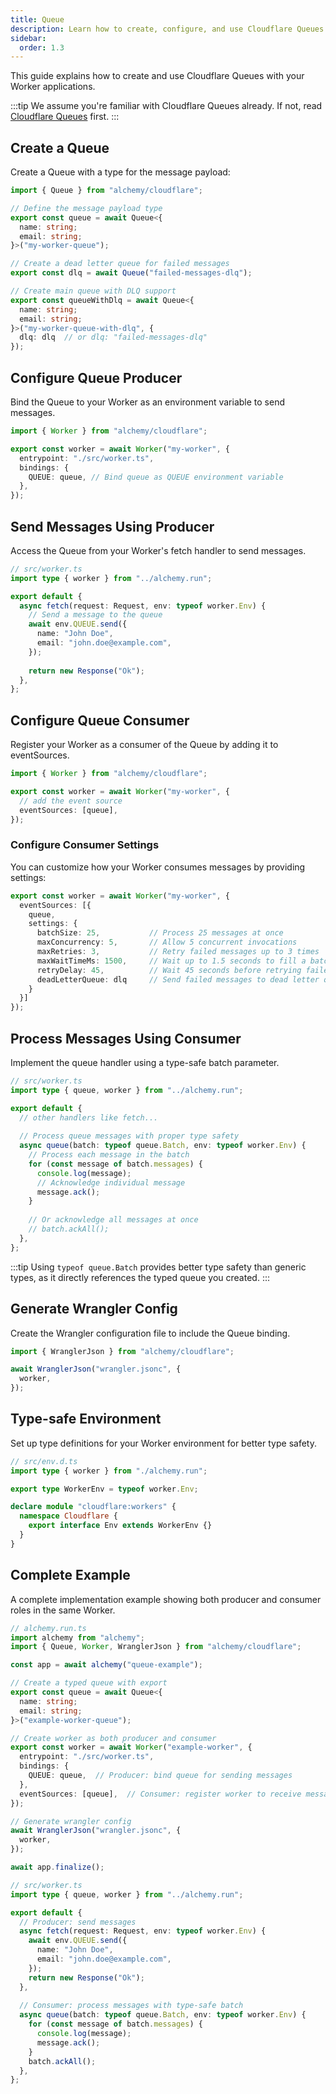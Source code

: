 ```yaml
---
title: Queue
description: Learn how to create, configure, and use Cloudflare Queues for background job processing in your Worker applications managed by Alchemy.
sidebar:
  order: 1.3
---
```


This guide explains how to create and use Cloudflare Queues with your Worker applications.

:::tip
We assume you're familiar with Cloudflare Queues already. If not, read [Cloudflare Queues](https://developers.cloudflare.com/queues/) first.
:::

## Create a Queue

Create a Queue with a type for the message payload:

```ts
import { Queue } from "alchemy/cloudflare";

// Define the message payload type
export const queue = await Queue<{
  name: string;
  email: string;
}>("my-worker-queue");

// Create a dead letter queue for failed messages
export const dlq = await Queue("failed-messages-dlq");

// Create main queue with DLQ support
export const queueWithDlq = await Queue<{
  name: string;
  email: string;
}>("my-worker-queue-with-dlq", {
  dlq: dlq  // or dlq: "failed-messages-dlq"
});
```

## Configure Queue Producer

Bind the Queue to your Worker as an environment variable to send messages.

```ts
import { Worker } from "alchemy/cloudflare";

export const worker = await Worker("my-worker", {
  entrypoint: "./src/worker.ts",
  bindings: {
    QUEUE: queue, // Bind queue as QUEUE environment variable
  },
});
```

## Send Messages Using Producer

Access the Queue from your Worker's fetch handler to send messages.

```ts
// src/worker.ts
import type { worker } from "../alchemy.run";

export default {
  async fetch(request: Request, env: typeof worker.Env) {
    // Send a message to the queue
    await env.QUEUE.send({
      name: "John Doe",
      email: "john.doe@example.com",
    });
    
    return new Response("Ok");
  },
};
```

## Configure Queue Consumer

Register your Worker as a consumer of the Queue by adding it to eventSources.

```ts
import { Worker } from "alchemy/cloudflare";

export const worker = await Worker("my-worker", {
  // add the event source
  eventSources: [queue],
});
```

### Configure Consumer Settings

You can customize how your Worker consumes messages by providing settings:

```ts
export const worker = await Worker("my-worker", {
  eventSources: [{
    queue,
    settings: {
      batchSize: 25,           // Process 25 messages at once
      maxConcurrency: 5,       // Allow 5 concurrent invocations  
      maxRetries: 3,           // Retry failed messages up to 3 times
      maxWaitTimeMs: 1500,     // Wait up to 1.5 seconds to fill a batch
      retryDelay: 45,          // Wait 45 seconds before retrying failed messages
      deadLetterQueue: dlq     // Send failed messages to dead letter queue
    }
  }]
});
```

## Process Messages Using Consumer

Implement the queue handler using a type-safe batch parameter.

```ts
// src/worker.ts
import type { queue, worker } from "../alchemy.run";

export default {
  // other handlers like fetch...
  
  // Process queue messages with proper type safety
  async queue(batch: typeof queue.Batch, env: typeof worker.Env) {
    // Process each message in the batch
    for (const message of batch.messages) {
      console.log(message);
      // Acknowledge individual message
      message.ack();
    }
    
    // Or acknowledge all messages at once
    // batch.ackAll();
  },
};
```

:::tip
Using `typeof queue.Batch` provides better type safety than generic types, as it directly references the typed queue you created.
:::

## Generate Wrangler Config

Create the Wrangler configuration file to include the Queue binding.

```ts
import { WranglerJson } from "alchemy/cloudflare";

await WranglerJson("wrangler.jsonc", {
  worker,
});
```

## Type-safe Environment

Set up type definitions for your Worker environment for better type safety.

```ts
// src/env.d.ts
import type { worker } from "./alchemy.run";

export type WorkerEnv = typeof worker.Env;

declare module "cloudflare:workers" {
  namespace Cloudflare {
    export interface Env extends WorkerEnv {}
  }
}
```

## Complete Example

A complete implementation example showing both producer and consumer roles in the same Worker.

```ts
// alchemy.run.ts
import alchemy from "alchemy";
import { Queue, Worker, WranglerJson } from "alchemy/cloudflare";

const app = await alchemy("queue-example");

// Create a typed queue with export
export const queue = await Queue<{
  name: string;
  email: string;
}>("example-worker-queue");

// Create worker as both producer and consumer
export const worker = await Worker("example-worker", {
  entrypoint: "./src/worker.ts",
  bindings: {
    QUEUE: queue,  // Producer: bind queue for sending messages
  },
  eventSources: [queue],  // Consumer: register worker to receive messages
});

// Generate wrangler config
await WranglerJson("wrangler.jsonc", {
  worker,
});

await app.finalize();
```

```ts
// src/worker.ts
import type { queue, worker } from "../alchemy.run";

export default {
  // Producer: send messages
  async fetch(request: Request, env: typeof worker.Env) {
    await env.QUEUE.send({
      name: "John Doe",
      email: "john.doe@example.com",
    });
    return new Response("Ok");
  },
  
  // Consumer: process messages with type-safe batch
  async queue(batch: typeof queue.Batch, env: typeof worker.Env) {
    for (const message of batch.messages) {
      console.log(message);
      message.ack();
    }
    batch.ackAll();
  },
};
```
